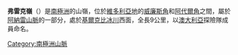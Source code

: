 {{unreferenced|time=2013-10-27T07:48:18+00:00}}
{{coord|70|49|S|166|13|E|source:GNIS|display=title}}

'''弗雷克嶺'''（{{lang-en|Frecker Ridge}}）是[[南極洲|南極洲]]的山嶺，位於[[維多利亞地|維多利亞地]]的[[威廉斯角|威廉斯角]]和[[阿代爾角|阿代爾角]]之間，屬於[[阿納雷山脈|阿納雷山脈]]的一部分，處於[[基爾克比冰川|基爾克比冰川]]西面，全長9公里，以[[澳大利亞|澳大利亞]]探險隊成員命名。

{{Antarctica-geo-stub}}
[[Category:南極洲山脈|Category:南極洲山脈]]